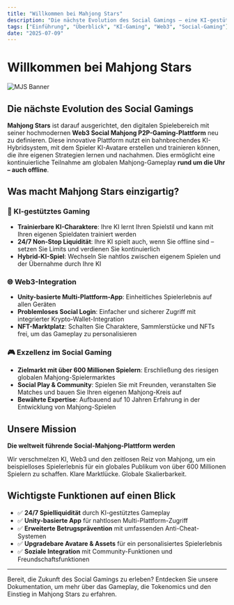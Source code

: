 ```yaml
---
title: "Willkommen bei Mahjong Stars"
description: "Die nächste Evolution des Social Gamings – eine KI-gestützte Web3-Mahjong-Plattform mit 24/7 Gameplay"
tags: ["Einführung", "Überblick", "KI-Gaming", "Web3", "Social-Gaming"]
date: "2025-07-09"
---
```



# Willkommen bei Mahjong Stars

![MJS Banner](/static/images/banner.png)

## Die nächste Evolution des Social Gamings

**Mahjong Stars** ist darauf ausgerichtet, den digitalen Spielebereich mit seiner hochmodernen **Web3 Social Mahjong P2P-Gaming-Plattform** neu zu definieren. Diese innovative Plattform nutzt ein bahnbrechendes KI-Hybridsystem, mit dem Spieler KI-Avatare erstellen und trainieren können, die ihre eigenen Strategien lernen und nachahmen. Dies ermöglicht eine kontinuierliche Teilnahme am globalen Mahjong-Gameplay **rund um die Uhr – auch offline**.

## Was macht Mahjong Stars einzigartig?

### 🤖 KI-gestütztes Gaming
- **Trainierbare KI-Charaktere**: Ihre KI lernt Ihren Spielstil und kann mit Ihren eigenen Spieldaten trainiert werden
- **24/7 Non-Stop Liquidität**: Ihre KI spielt auch, wenn Sie offline sind – setzen Sie Limits und verdienen Sie kontinuierlich
- **Hybrid-KI-Spiel**: Wechseln Sie nahtlos zwischen eigenem Spielen und der Übernahme durch Ihre KI


### 🌐 Web3-Integration
- **Unity-basierte Multi-Plattform-App**: Einheitliches Spielerlebnis auf allen Geräten
- **Problemloses Social Login**: Einfacher und sicherer Zugriff mit integrierter Krypto-Wallet-Integration
- **NFT-Marktplatz**: Schalten Sie Charaktere, Sammlerstücke und NFTs frei, um das Gameplay zu personalisieren

### 🎮 Exzellenz im Social Gaming
- **Zielmarkt mit über 600 Millionen Spielern**: Erschließung des riesigen globalen Mahjong-Spielermarktes
- **Social Play & Community**: Spielen Sie mit Freunden, veranstalten Sie Matches und bauen Sie Ihren eigenen Mahjong-Kreis auf
- **Bewährte Expertise**: Aufbauend auf 10 Jahren Erfahrung in der Entwicklung von Mahjong-Spielen

## Unsere Mission

**Die weltweit führende Social-Mahjong-Plattform werden**

Wir verschmelzen KI, Web3 und den zeitlosen Reiz von Mahjong, um ein beispielloses Spielerlebnis für ein globales Publikum von über 600 Millionen Spielern zu schaffen. Klare Marktlücke. Globale Skalierbarkeit.

## Wichtigste Funktionen auf einen Blick

- ✅ **24/7 Spielliquidität** durch KI-gestütztes Gameplay
- ✅ **Unity-basierte App** für nahtlosen Multi-Plattform-Zugriff
- ✅ **Erweiterte Betrugsprävention** mit umfassenden Anti-Cheat-Systemen
- ✅ **Upgradebare Avatare & Assets** für ein personalisiertes Spielerlebnis
- ✅ **Soziale Integration** mit Community-Funktionen und Freundschaftsfunktionen

---

Bereit, die Zukunft des Social Gamings zu erleben? Entdecken Sie unsere Dokumentation, um mehr über das Gameplay, die Tokenomics und den Einstieg in Mahjong Stars zu erfahren.